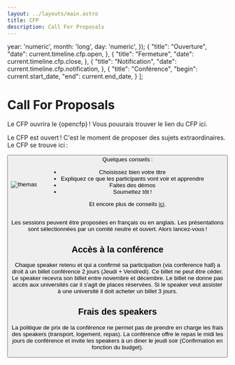 ```yaml
---
layout: ../layouts/main.astro
title: CFP
description: Call For Proposals
---
```


  year: 'numeric',
  month: 'long',
  day: 'numeric',
});
  {
    "title": "Ouverture",
    "date": current.timeline.cfp.open,
  },
  {
    "title": "Fermeture",
    "date": current.timeline.cfp.close,
  },
  {
    "title": "Notification",
    "date": current.timeline.cfp.notification,
  },
  {
    "title": "Conférence",
    "begin": current.start_date,
    "end": current.end_date,
  }
];

# Call For Proposals

<TimelineCFP tl={tlCFP}/>

<p className="cfpBefore">
Le CFP ouvrira le {opencfp} ! Vous pouurais trouver le lien du CFP ici.
</p>
<p className="cfpOpened">
Le CFP est ouvert ! C'est le moment de proposer des sujets extraordinaires.
Le CFP se trouve ici :
</p>

<Button className="cfpOpened" href={current.conference.cfp_link} title="CFP" type="ext"/>

<div style="display: flex; flex-direction: row; align-items: center; gap: 2rem">
    <div>
      <img src="/img/themas.webp" alt="themas"/>
    </div>
  <div>
Quelques conseils :

- Choisissez bien votre titre
- Expliquez ce que les participants vont voir et apprendre
- Faites des démos
- Soumettez tôt !

Et encore plus de conseils [ici](https://docs.google.com/document/d/e/2PACX-1vReWAaCbafJqc0cCo2vhKWnAVoiHk3Tq561y4GseXvTyOV7cSk6lN2c_feWEWZBIA/pub).
  </div>
</div>

Les sessions peuvent être proposées en français ou en anglais.
Les présentations sont sélectionnées par un comité neutre et ouvert.
Alors lancez-vous !

## Accès à la conférence

Chaque speaker retenu et qui a confirmé sa participation (via conference hall) a droit à un billet conférence 2 jours (Jeudi + Vendredi).
Ce billet ne peut être céder. Le speaker recevra son billet entre novembre et décembre. Le billet ne donne pas accès aux universités car il s'agit de places réservées.
Si le speaker veut assister à une université il doit acheter un billet 3 jours.

## Frais des speakers

La politique de prix de la conférence ne permet pas de prendre en charge les frais des speakers (transport, logement, repas).
La conférence offre le repas le midi les jours de conférence et invite les speakers à un diner le jeudi soir (Confirmation en fonction du budget).


